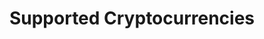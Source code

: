 ---
title: 'Supported Cryptocurrencies'
description: 'Our list of supported cryptocurrencies for deposits'
icon: "coins"
iconType: "duotone"
---